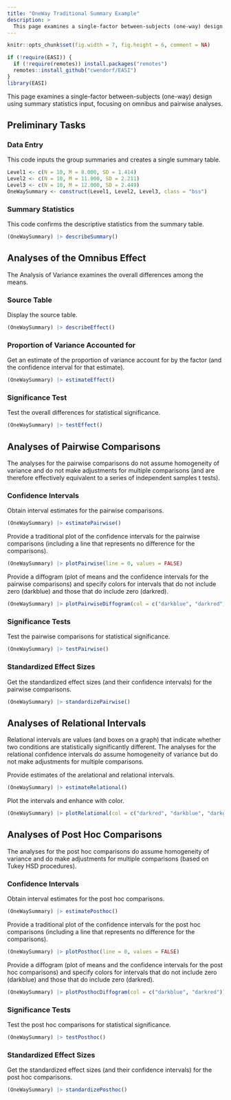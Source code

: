```yaml
---
title: "OneWay Traditional Summary Example"
description: >
  This page examines a single-factor between-subjects (one-way) design using summary statistics input, focusing on omnibus and pairwise analyses.
---
```


```r
knitr::opts_chunk$set(fig.width = 7, fig.height = 6, comment = NA)
```

```r
if (!require(EASI)) {
  if (!require(remotes)) install.packages("remotes")
  remotes::install_github("cwendorf/EASI")
}
library(EASI)
```

This page examines a single-factor between-subjects (one-way) design using summary statistics input, focusing on omnibus and pairwise analyses.

## Preliminary Tasks

### Data Entry

This code inputs the group summaries and creates a single summary table.
```r
Level1 <- c(N = 10, M = 8.000, SD = 1.414)
Level2 <- c(N = 10, M = 11.000, SD = 2.211)
Level3 <- c(N = 10, M = 12.000, SD = 2.449)
OneWaySummary <- construct(Level1, Level2, Level3, class = "bss")
```

### Summary Statistics

This code confirms the descriptive statistics from the summary table.
```r
(OneWaySummary) |> describeSummary()
```

## Analyses of the Omnibus Effect

The Analysis of Variance examines the overall differences among the means.

### Source Table

Display the source table.
```r
(OneWaySummary) |> describeEffect()
```

### Proportion of Variance Accounted for

Get an estimate of the proportion of variance account for by the factor (and the confidence interval for that estimate).
```r
(OneWaySummary) |> estimateEffect()
```

### Significance Test

Test the overall differences for statistical significance.
```r
(OneWaySummary) |> testEffect()
```

## Analyses of Pairwise Comparisons

The analyses for the pairwise comparisons do not assume homogeneity of variance and do not make adjustments for multiple comparisons (and are therefore effectively equivalent to a series of independent samples t tests).

### Confidence Intervals

Obtain interval estimates for the pairwise comparisons.
```r
(OneWaySummary) |> estimatePairwise()
```

Provide a traditional plot of the confidence intervals for the pairwise comparisons (including a line that represents no difference for the comparisons).
```r
(OneWaySummary) |> plotPairwise(line = 0, values = FALSE)
```

Provide a diffogram (plot of means and the confidence intervals for the pairwise comparisons) and specify colors for intervals that do not include zero (darkblue) and those that do include zero (darkred).
```r
(OneWaySummary) |> plotPairwiseDiffogram(col = c("darkblue", "darkred"))
```

### Significance Tests

Test the pairwise comparisons for statistical significance.
```r
(OneWaySummary) |> testPairwise()
```

### Standardized Effect Sizes

Get the standardized effect sizes (and their confidence intervals) for the pairwise comparisons.
```r
(OneWaySummary) |> standardizePairwise()
```

## Analyses of Relational Intervals

Relational intervals are values (and boxes on a graph) that indicate whether two conditions are statistically significantly different. The analyses for the relational confidence intervals do assume homogeneity of variance but do not make adjustments for multiple comparisons.

Provide estimates of the arelational and relational intervals.
```r
(OneWaySummary) |> estimateRelational()
```

Plot the intervals and enhance with color.
```r
(OneWaySummary) |> plotRelational(col = c("darkred", "darkblue", "darkgoldenrod"))
```

## Analyses of Post Hoc Comparisons

The analyses for the post hoc comparisons do assume homogeneity of variance and do make adjustments for multiple comparisons (based on Tukey HSD procedures).

### Confidence Intervals

Obtain interval estimates for the post hoc comparisons.
```r
(OneWaySummary) |> estimatePosthoc()
```

Provide a traditional plot of the confidence intervals for the post hoc comparisons (including a line that represents no difference for the comparisons).
```r
(OneWaySummary) |> plotPosthoc(line = 0, values = FALSE)
```

Provide a diffogram (plot of means and the confidence intervals for the post hoc comparisons) and specify colors for intervals that do not include zero (darkblue) and those that do include zero (darkred).
```r
(OneWaySummary) |> plotPosthocDiffogram(col = c("darkblue", "darkred"))
```

### Significance Tests

Test the post hoc comparisons for statistical significance.
```r
(OneWaySummary) |> testPosthoc()
```

### Standardized Effect Sizes

Get the standardized effect sizes (and their confidence intervals) for the post hoc comparisons.
```r
(OneWaySummary) |> standardizePosthoc()
```
